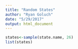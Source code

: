 ```yaml
---
title: "Random States"
author: "Ryan Goluch"
date: "5/29/2017"
output: html_document
---
```


```r
states<-sample(state.name, 26)
list(states)
```